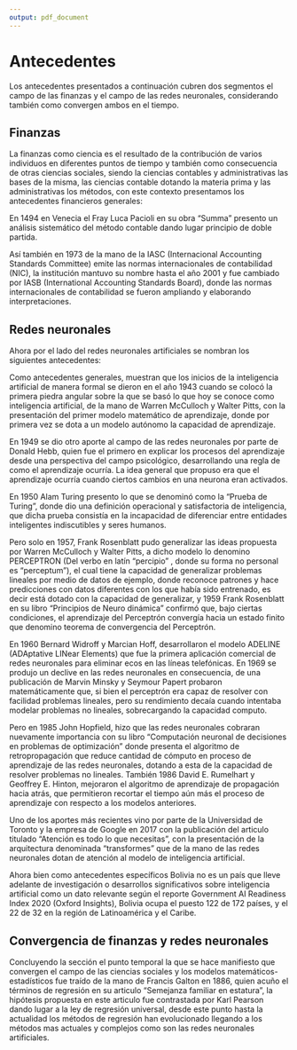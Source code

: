 ```yaml
---
output: pdf_document
---
```


# Antecedentes

Los antecedentes presentados a continuación cubren dos segmentos el campo de las finanzas y el campo de las redes neuronales, considerando también como convergen ambos en el tiempo.

<!-- ANTECEDENTES FINANZAS -->

## Finanzas

La finanzas como ciencia es el resultado de la contribución de varios individuos en diferentes puntos de tiempo y también como consecuencia de otras ciencias sociales, siendo la ciencias contables y administrativas las bases de la misma, las ciencias contable dotando la materia prima y las administrativas los métodos, con este contexto presentamos los antecedentes financieros generales:

En 1494 en Venecia el Fray Luca Pacioli en su obra "Summa" presento un análisis sistemático del método contable dando lugar principio de doble partida.

Así también en 1973 de la mano de la IASC (Internacional Accounting Standards Committee) emite las normas internacionales de contabilidad (NIC), la institución mantuvo su nombre hasta el año 2001 y fue cambiado por IASB (International Accounting Standards Board), donde las normas internacionales de contabilidad se fueron ampliando y elaborando interpretaciones.

<!-- ANTECEDENTES REDES NEURONALES -->

## Redes neuronales

Ahora por el lado del redes neuronales artificiales se nombran los siguientes antecedentes:

Como antecedentes generales, muestran que los inicios de la inteligencia artificial de manera formal se dieron en el año 1943 cuando se colocó la primera piedra angular sobre la que se basó lo que hoy se conoce como inteligencia artificial, de la mano de Warren McCulloch y Walter Pitts, con la presentación del primer modelo matemático de aprendizaje, donde por primera vez se dota a un modelo autónomo la capacidad de aprendizaje.

En 1949 se dio otro aporte al campo de las redes neuronales por parte de Donald Hebb, quien fue el primero en explicar los procesos del aprendizaje desde una perspectiva del campo psicológico, desarrollando una regla de como el aprendizaje ocurría. La idea general que propuso era que el aprendizaje ocurría cuando ciertos cambios en una neurona eran activados. 

En 1950 Alam Turing presento lo que se denominó como la "Prueba de Turing", donde dio una definición operacional y satisfactoria de inteligencia, que dicha prueba consistía en la incapacidad de diferenciar entre entidades inteligentes indiscutibles y seres humanos.

Pero solo en 1957, Frank Rosenblatt pudo generalizar las ideas propuesta por Warren McCulloch y Walter Pitts, a dicho modelo lo denomino PERCEPTRON (Del verbo en latín "percipio" , donde su forma no personal es "perceptum"), el cual tiene la capacidad de generalizar problemas lineales por medio de datos de ejemplo, donde reconoce patrones y hace predicciones con datos diferentes con los que había sido entrenado, es decir está dotado con la capacidad de generalizar, y 1959 Frank Rosenblatt en su libro "Principios de Neuro dinámica" confirmó que, bajo ciertas condiciones, el aprendizaje del Perceptrón convergía hacia un estado finito que denomino teorema de convergencia del Perceptrón.

En 1960 Bernard Widroff y Marcian Hoff, desarrollaron el modelo ADELINE (ADAptative LINear Elements) que fue la primera aplicación comercial de redes neuronales para eliminar ecos en las líneas telefónicas.
En 1969 se produjo un declive en las redes neuronales en consecuencia, de una publicación de Marvin Minsky y Seymour Papert probaron matemáticamente que, si bien el perceptrón era capaz de resolver con facilidad problemas lineales, pero su rendimiento decaía cuando intentaba modelar problemas no lineales, sobrecargando la capacidad computo.

Pero en 1985 John Hopfield, hizo que las redes neuronales cobraran nuevamente importancia con su libro "Computación neuronal de decisiones en problemas de optimización" donde presenta el algoritmo de retropropagación que reduce cantidad de cómputo en proceso de aprendizaje de las redes neuronales, dotando a esta de la capacidad de resolver problemas no lineales. También 1986 David E. Rumelhart y Geoffrey E. Hinton, mejoraron el algoritmo de aprendizaje de propagación hacia atrás, que permitieron recortar el tiempo aún más el proceso de aprendizaje con respecto a los modelos anteriores.

Uno de los aportes más recientes vino por parte de la Universidad de Toronto y la empresa de Google en 2017 con la publicación del articulo titulado "Atención es todo lo que necesitas", con la presentación de la arquitectura denominada "transformes" que de la mano de las redes neuronales dotan de atención al modelo de inteligencia artificial.

Ahora bien como antecedentes específicos Bolivia no es un país que lleve adelante de investigación o desarrollos significativos sobre inteligencia artificial como un dato relevante según el reporte Government AI Readiness Index 2020 (Oxford Insights), Bolivia ocupa el puesto 122 de 172 países, y el 22 de 32 en la región de Latinoamérica y el Caribe.

<!-- CONVERGENCIA FINANZAS - REDES NEURONALES -->

## Convergencia de finanzas y redes neuronales

Concluyendo la sección el punto temporal la que se hace manifiesto que convergen el campo de las ciencias sociales y los modelos matemáticos-estadísticos fue traído de la mano de Francis Galton en 1886, quien acuño el términos de regresión en su articulo "Semejanza familiar en estatura", la hipótesis propuesta en este articulo fue contrastada por Karl Pearson dando lugar a la ley de regresión universal, desde este punto hasta la actualidad los métodos de regresión han evolucionado llegando a los métodos mas actuales y complejos como son las redes neuronales artificiales.

